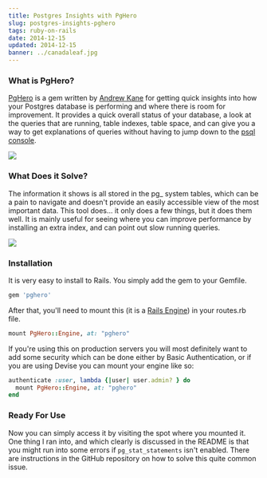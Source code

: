 ```yaml
---
title: Postgres Insights with PgHero
slug: postgres-insights-pghero
tags: ruby-on-rails
date: 2014-12-15
updated: 2014-12-15
banner: ../canadaleaf.jpg
---
```


### What is PgHero? 
 
[PgHero](https://github.com/ankane/pghero) is a gem written by [Andrew Kane](https://twitter.com/andrewkane) for getting quick insights into how your Postgres database is performing and where there is room for improvement. It provides a quick overall status of your database, a look at the queries that are running, table indexes, table space, and can give you a way to get explanations of queries without having to jump down to the [psql console](http://www.leighhalliday.com/posts/postgresql-the-basics-of-psql). 
 
<img src="https://s3.amazonaws.com/leighhalliday/manual/pghero-home.png" style="max-width: 100%;" /> 
 
### What Does it Solve? 
 
The information it shows is all stored in the pg_ system tables, which can be a pain to navigate and doesn't provide an easily accessible view of the most important data. This tool does... it only does a few things, but it does them well. It is mainly useful for seeing where you can improve performance by installing an extra index, and can point out slow running queries. 
 
<img src="https://s3.amazonaws.com/leighhalliday/manual/pghero-index.png" style="max-width: 100%;"/> 
 
### Installation 
 
It is very easy to install to Rails. You simply add the gem to your Gemfile. 
 
```ruby 
gem 'pghero' 
``` 
 
After that, you'll need to mount this (it is a [Rails Engine](http://guides.rubyonrails.org/engines.html)) in your routes.rb file. 
 
```ruby 
mount PgHero::Engine, at: "pghero" 
``` 
 
If you're using this on production servers you will most definitely want to add some security which can be done either by Basic Authentication, or if you are using Devise you can mount your engine like so: 
 
```ruby 
authenticate :user, lambda {|user| user.admin? } do 
  mount PgHero::Engine, at: "pghero" 
end 
``` 
### Ready For Use 
 
Now you can simply access it by visiting the spot where you mounted it. One thing I ran into, and which clearly is discussed in the README is that you might run into some errors if `pg_stat_statements` isn't enabled. There are instructions in the GitHub repository on how to solve this quite common issue.